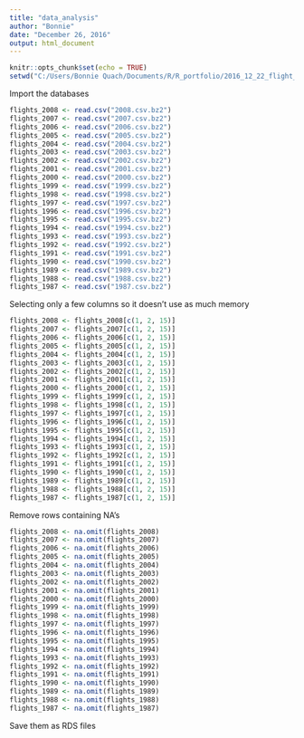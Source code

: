 ```yaml
---
title: "data_analysis"
author: "Bonnie"
date: "December 26, 2016"
output: html_document
---
```


```r
knitr::opts_chunk$set(echo = TRUE)
setwd("C:/Users/Bonnie Quach/Documents/R/R_portfolio/2016_12_22_flight_graph_shiny/")

```

Import the databases
```r
flights_2008 <- read.csv("2008.csv.bz2")
flights_2007 <- read.csv("2007.csv.bz2")
flights_2006 <- read.csv("2006.csv.bz2")
flights_2005 <- read.csv("2005.csv.bz2")
flights_2004 <- read.csv("2004.csv.bz2")
flights_2003 <- read.csv("2003.csv.bz2")
flights_2002 <- read.csv("2002.csv.bz2")
flights_2001 <- read.csv("2001.csv.bz2")
flights_2000 <- read.csv("2000.csv.bz2")
flights_1999 <- read.csv("1999.csv.bz2")
flights_1998 <- read.csv("1998.csv.bz2")
flights_1997 <- read.csv("1997.csv.bz2")
flights_1996 <- read.csv("1996.csv.bz2")
flights_1995 <- read.csv("1995.csv.bz2")
flights_1994 <- read.csv("1994.csv.bz2")
flights_1993 <- read.csv("1993.csv.bz2")
flights_1992 <- read.csv("1992.csv.bz2")
flights_1991 <- read.csv("1991.csv.bz2")
flights_1990 <- read.csv("1990.csv.bz2")
flights_1989 <- read.csv("1989.csv.bz2")
flights_1988 <- read.csv("1988.csv.bz2")
flights_1987 <- read.csv("1987.csv.bz2")
```

Selecting only a few columns so it doesn't use as much memory
```r
flights_2008 <- flights_2008[c(1, 2, 15)]
flights_2007 <- flights_2007[c(1, 2, 15)]
flights_2006 <- flights_2006[c(1, 2, 15)]
flights_2005 <- flights_2005[c(1, 2, 15)]
flights_2004 <- flights_2004[c(1, 2, 15)]
flights_2003 <- flights_2003[c(1, 2, 15)]
flights_2002 <- flights_2002[c(1, 2, 15)]
flights_2001 <- flights_2001[c(1, 2, 15)]
flights_2000 <- flights_2000[c(1, 2, 15)]
flights_1999 <- flights_1999[c(1, 2, 15)]
flights_1998 <- flights_1998[c(1, 2, 15)]
flights_1997 <- flights_1997[c(1, 2, 15)]
flights_1996 <- flights_1996[c(1, 2, 15)]
flights_1995 <- flights_1995[c(1, 2, 15)]
flights_1994 <- flights_1994[c(1, 2, 15)]
flights_1993 <- flights_1993[c(1, 2, 15)]
flights_1992 <- flights_1992[c(1, 2, 15)]
flights_1991 <- flights_1991[c(1, 2, 15)]
flights_1990 <- flights_1990[c(1, 2, 15)]
flights_1989 <- flights_1989[c(1, 2, 15)]
flights_1988 <- flights_1988[c(1, 2, 15)]
flights_1987 <- flights_1987[c(1, 2, 15)]
```

Remove rows containing NA's
``` r
flights_2008 <- na.omit(flights_2008)
flights_2007 <- na.omit(flights_2007)
flights_2006 <- na.omit(flights_2006)
flights_2005 <- na.omit(flights_2005)
flights_2004 <- na.omit(flights_2004)
flights_2003 <- na.omit(flights_2003)
flights_2002 <- na.omit(flights_2002)
flights_2001 <- na.omit(flights_2001)
flights_2000 <- na.omit(flights_2000)
flights_1999 <- na.omit(flights_1999)
flights_1998 <- na.omit(flights_1998)
flights_1997 <- na.omit(flights_1997)
flights_1996 <- na.omit(flights_1996)
flights_1995 <- na.omit(flights_1995)
flights_1994 <- na.omit(flights_1994)
flights_1993 <- na.omit(flights_1993)
flights_1992 <- na.omit(flights_1992)
flights_1991 <- na.omit(flights_1991)
flights_1990 <- na.omit(flights_1990)
flights_1989 <- na.omit(flights_1989)
flights_1988 <- na.omit(flights_1988)
flights_1987 <- na.omit(flights_1987)
```

Save them as RDS files
